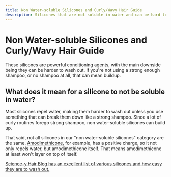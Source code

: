 ```yaml
---
title: Non Water-soluble Silicones and Curly/Wavy Hair Guide
description: Silicones that are not soluble in water and can be hard to wash out
---
```


# Non Water-soluble Silicones and Curly/Wavy Hair Guide

These silicones are powerful conditioning agents, with the main downside being they can be harder to wash out. If you're not using a strong enough shampoo, or no shampoo at all, that can mean buildup.

## What does it mean for a silicone to not be soluble in water?

Most silicones repel water, making them harder to wash out unless you use something that can break them down like a strong shampoo. Since a lot of curly routines forego strong shampoo, non water-soluble silicones can build up<inline-ref id="17" />.

That said, not all silicones in our "non water-soluble silicones" category are the same. [Amodimethicone](https://labmuffin.com/amodimethicone-my-new-favourite-hair-ingredient/#Selectively_attaches_to_damaged_hair)<inline-ref id="23" />, for example, has a positive charge, so it not only repels water, but amodimethicone itself. That means amodimethicone at least won't layer on top of itself.

[Science-y Hair Blog has an excellent list of various silicones and how easy they are to wash out.](https://science-yhairblog.blogspot.com/2014/04/silicone-ingredient-solubility-list.html)<inline-ref id="15" />

<AutoReferencesList />
